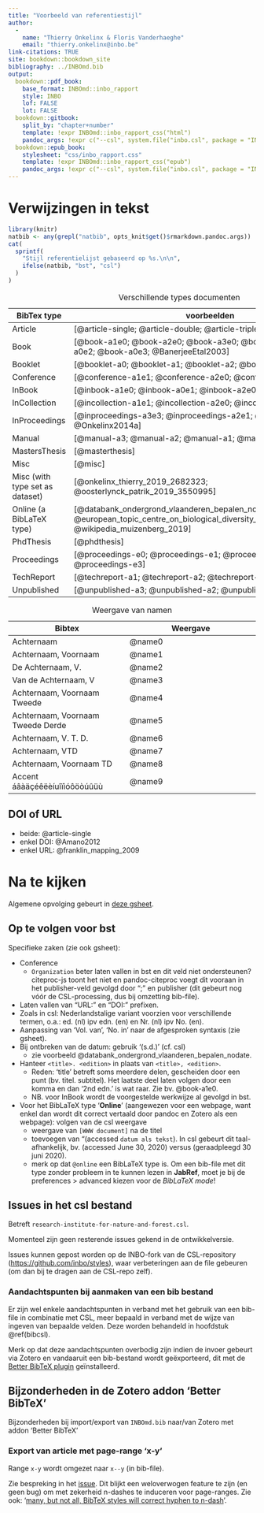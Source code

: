 ```yaml
---
title: "Voorbeeld van referentiestijl"
author: 
  - 
    name: "Thierry Onkelinx & Floris Vanderhaeghe"
    email: "thierry.onkelinx@inbo.be"
link-citations: TRUE
site: bookdown::bookdown_site
bibliography: ../INBOmd.bib
output:
  bookdown::pdf_book:
    base_format: INBOmd::inbo_rapport
    style: INBO
    lof: FALSE
    lot: FALSE
  bookdown::gitbook:
    split_by: "chapter+number"
    template: !expr INBOmd::inbo_rapport_css("html")
    pandoc_args: !expr c("--csl", system.file("inbo.csl", package = "INBOmd"))
  bookdown::epub_book:
    stylesheet: "css/inbo_rapport.css"
    template: !expr INBOmd::inbo_rapport_css("epub")
    pandoc_args: !expr c("--csl", system.file("inbo.csl", package = "INBOmd"))
---
```


# Verwijzingen in tekst

```r
library(knitr)
natbib <- any(grepl("natbib", opts_knit$get()$rmarkdown.pandoc.args))
cat(
  sprintf(
    "Stijl referentielijst gebaseerd op %s.\n\n", 
    ifelse(natbib, "bst", "csl")
  )
)
```

Table: Verschillende types documenten

| BibTex type   | voorbeelden                                                  |
| ------------- | ------------------------------------------------------------ |
| Article       | [@article-single; @article-double; @article-triple] |
| Book          | [@book-a1e0; @book-a2e0; @book-a3e0; @book-a0e1; @book-a0e2; @book-a0e3; @BanerjeeEtal2003] |
| Booklet       | [@booklet-a0; @booklet-a1; @booklet-a2; @booklet-a3] |
| Conference    | [@conference-a1e1; @conference-a2e0; @conference-a3e3] |
| InBook        | [@inbook-a1e0; @inbook-a0e1; @inbook-a2e0; @inbook-a3e0] |
| InCollection  | [@incollection-a1e1; @incollection-a2e0; @incollection-a3e3] |
| InProceedings | [@inproceedings-a3e3; @inproceedings-a2e1; @inproceedings-a1e0; @Onkelinx2014a] |
| Manual        | [@manual-a3; @manual-a2; @manual-a1; @manual-a0] |
| MastersThesis | [@masterthesis] |
| Misc          | [@misc] |
| Misc (with type set as dataset)   | [@onkelinx_thierry_2019_2682323; @oosterlynck_patrik_2019_3550995] |
| Online (a BibLaTeX type) | [@databank_ondergrond_vlaanderen_bepalen_nodate; @european_topic_centre_on_biological_diversity_etc/bd_reference_2016; @wikipedia_muizenberg_2019] |
| PhdThesis     | [@phdthesis] |
| Proceedings   | [@proceedings-e0; @proceedings-e1; @proceedings-e2; @proceedings-e3] |
| TechReport    | [@techreport-a1; @techreport-a2; @techreport-a3] |
| Unpublished   | [@unpublished-a3; @unpublished-a2; @unpublished-a1] |


Table: Weergave van namen

| Bibtex                            | Weergave \hphantom{aaaaaaaaaaaaaaaaaa}|
| --------------------------------- | ------------------------------------- |
| Achternaam                        | @name0   |
| Achternaam, Voornaam              | @name1   |
| De Achternaam, V.                 | @name2   |
| Van de Achternaam, V              | @name3   |
| Achternaam, Voornaam Tweede       | @name4   |
| Achternaam, Voornaam Tweede Derde | @name5   |
| Achternaam, V. T. D.              | @name6   |
| Achternaam, VTD                   | @name7   |
| Achternaam, Voornaam TD           | @name8   |
| Accent áâàäçéêëèíuîïìóôöòúûüù     | @name9   |

## DOI of URL

- beide: @article-single
- enkel DOI: @Amano2012
- enkel URL: @franklin_mapping_2009

# Na te kijken

Algemene opvolging gebeurt in [deze gsheet](https://docs.google.com/spreadsheets/d/1cQfMKcVxCiGOH6s2np-uecRa-5_r1vS2MGRpqLGM2Gk).

## Op te volgen voor bst

Specifieke zaken (zie ook gsheet):

- Conference
  - `Organization` beter laten vallen in bst en dit veld niet ondersteunen? citeproc-js toont het niet en pandoc-citeproc voegt dit vooraan in het publisher-veld gevolgd door ";" en publisher (dit gebeurt nog vóór de CSL-processing, dus bij omzetting bib-file).
- Laten vallen van “URL:” en “DOI:” prefixen.
- Zoals in csl: Nederlandstalige variant voorzien voor verschillende termen, o.a.: ed. (nl) ipv edn. (en) en Nr. (nl) ipv No. (en).
- Aanpassing van 'Vol. van', 'No. in' naar de afgesproken syntaxis (zie gsheet).
- Bij ontbreken van de datum: gebruik '(s.d.)' (cf. csl)
  - zie voorbeeld @databank_ondergrond_vlaanderen_bepalen_nodate.
- Hanteer `<title>. <edition>` in plaats van	`<title>, <edition>`.
  - Reden: 'title' betreft soms meerdere delen, gescheiden door een punt (bv. titel. subtitel). Het laatste deel laten volgen door een komma en dan '2nd edn.' is wat raar. Zie bv. @book-a1e0.
  - NB. voor InBook wordt de voorgestelde werkwijze al gevolgd in bst.
- Voor het BibLaTeX type '**Online**' (aangewezen voor een webpage, want enkel dan wordt dit correct vertaald door pandoc en Zotero als een webpage): volgen van de csl weergave
  - weergave van `[WWW document]` na de titel
  - toevoegen van "(accessed `datum als tekst`). In csl gebeurt dit taal-afhankelijk, bv. (accessed June 30, 2020) versus (geraadpleegd 30 juni 2020).
  - merk op dat `@online` een BibLaTeX type is. Om een bib-file met dit type zonder probleem in te kunnen lezen in **JabRef**, moet je bij de preferences > advanced kiezen voor de _BibLaTeX mode_!
  

## Issues in het csl bestand

Betreft `research-institute-for-nature-and-forest.csl`.

Momenteel zijn geen resterende issues gekend in de ontwikkelversie.

Issues kunnen gepost worden op de INBO-fork van de CSL-repository (<https://github.com/inbo/styles>), waar verbeteringen aan de file gebeuren (om dan bij te dragen aan de CSL-repo zelf).

### Aandachtspunten bij aanmaken van een bib bestand

Er zijn wel enkele aandachtspunten in verband met het gebruik van een bib-file in combinatie met CSL, meer bepaald in verband met de wijze van ingeven van bepaalde velden.
Deze worden behandeld in hoofdstuk \@ref(bibcsl).

Merk op dat deze aandachtspunten overbodig zijn indien de invoer gebeurt via Zotero en vandaaruit een bib-bestand wordt geëxporteerd, dit met de [Better BibTeX plugin](https://retorque.re/zotero-better-bibtex/) geïnstalleerd.
    
## Bijzonderheden in de Zotero addon 'Better BibTeX'

Bijzonderheden bij import/export van `INBOmd.bib` naar/van Zotero met addon 'Better BibTeX'

### Export van article met page-range 'x-y'

Range `x-y` wordt omgezet naar `x--y` (in bib-file).

Zie bespreking in het [issue](https://github.com/retorquere/zotero-better-bibtex/issues/1602).
Dit blijkt een weloverwogen feature te zijn (en geen bug) om met zekerheid n-dashes te induceren voor page-ranges.
Zie ook: '[many, but not all, BibTeX styles will correct hyphen to n-dash]( many, but not all, BibTeX styles will correct hyphen to n-dash)'.




